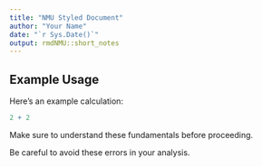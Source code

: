 ```yaml
---
title: "NMU Styled Document"
author: "Your Name"
date: "`r Sys.Date()`"
output: rmdNMU::short_notes
---
```


## Example Usage

::: {.examplebox name="Sample Calculation"}
Here's an example calculation:

```r
2 + 2
```
:::

::: {.importantbox name="Key Concept"}
Make sure to understand these fundamentals before proceeding.
:::

::: {.warningbox name="Common Mistakes"}
Be careful to avoid these errors in your analysis.
:::

